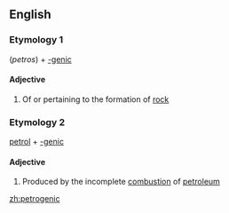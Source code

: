 ==English==

===Etymology 1===
{{etyl|el}} {{rfscript|Greek}} (''petros'') + [[-genic]]

====Adjective====
{{en-adj|-}}

# Of or pertaining to the formation of [[rock]]

===Etymology 2===
[[petrol]] + [[-genic]]

====Adjective====
{{en-adj|-}}

# {{context|of hydrocarbons etc}} Produced by the incomplete [[combustion]] of [[petroleum]]

[[zh:petrogenic]]